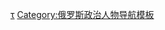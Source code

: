 {{navbox
| name       = 北奥塞梯-阿兰共和国首脑
| title      = [[北奥塞梯-阿兰共和国首脑]]
| image      = [[File:Standard of the President of the Republic of North Ossetia-Alania.svg|50px]]
| bodyclass  = hlist

| list1  = 
# {{link-en|阿赫萨尔别克·哈吉穆尔扎耶维奇·加拉佐夫|Akhsarbek Galazov|阿赫萨尔别克·加拉佐夫}}
# [[亚历山大·谢尔盖耶维奇·扎索霍夫|亚历山大·扎索霍夫]]
# {{link-en|塔伊穆拉兹·扎姆别科维奇·马姆苏罗夫|Taymuraz Mamsurov|塔伊穆拉兹·马姆苏罗夫}}
# {{link-en|塔梅尔兰·基莫维奇·阿古扎洛夫|Tamerlan Aguzarov|塔梅尔兰·阿古扎洛夫}}
# {{link-en|维亚切斯拉夫·泽利姆哈诺维奇·比塔罗夫|Vyacheslav Bitarov|维亚切斯拉夫·比塔罗夫}}
# {{link-en|谢尔盖·伊万诺维奇·梅尼亚伊洛|Sergey Menyaylo|谢尔盖·梅尼亚伊洛}}

}}<noinclude>
{{collapsible option}}
[[Category:北奥塞梯-阿兰共和国首脑|τ]]
[[Category:俄罗斯政治人物导航模板]]

</noinclude>